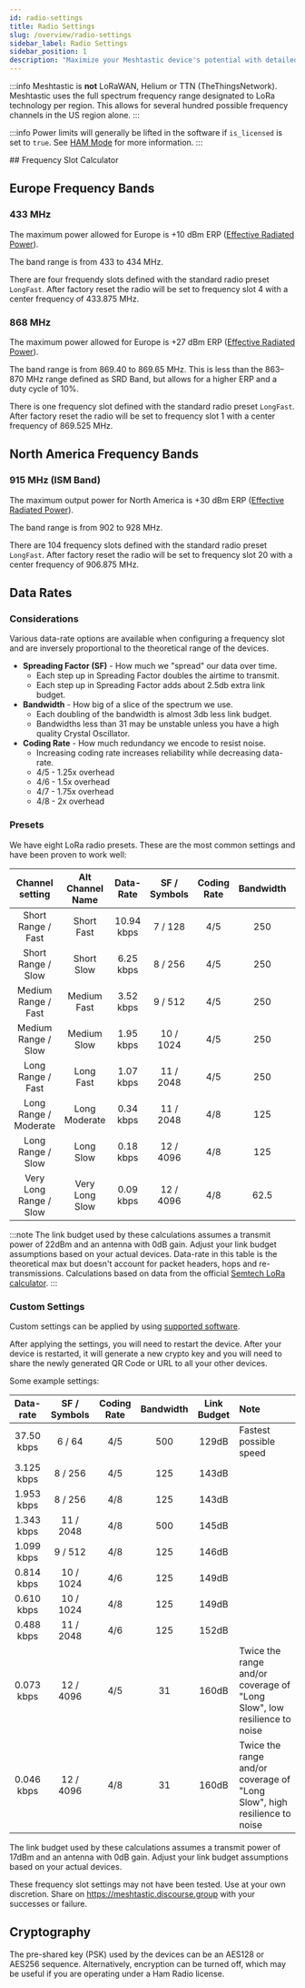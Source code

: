 ```yaml
---
id: radio-settings
title: Radio Settings
slug: /overview/radio-settings
sidebar_label: Radio Settings
sidebar_position: 1
description: "Maximize your Meshtastic device's potential with detailed radio settings instructions, including frequency bands, data rates, and encryption options."
---
```



:::info
Meshtastic is **not** LoRaWAN, Helium or TTN (TheThingsNetwork). Meshtastic uses the full spectrum frequency range designated to LoRa technology per region. This allows for several hundred possible frequency channels in the US region alone.
:::

:::info
Power limits will generally be lifted in the software if `is_licensed` is set to `true`. See [HAM Mode](/docs/faq#amateur-radio-ham) for more information.
:::

<div class="no-print">
  ## Frequency Slot Calculator

  <FrequencyCalculator />
</div>

## Europe Frequency Bands

### 433 MHz

The maximum power allowed for Europe is +10 dBm ERP ([Effective Radiated Power](https://en.wikipedia.org/wiki/Effective_radiated_power)).

The band range is from 433 to 434 MHz.

There are four frequendy slots defined with the standard radio preset `LongFast`. After factory reset the radio will be set to frequency slot 4 with a center frequency of 433.875 MHz.

### 868 MHz

The maximum power allowed for Europe is +27 dBm ERP ([Effective Radiated Power](https://en.wikipedia.org/wiki/Effective_radiated_power)).

The band range is from 869.40 to 869.65 MHz. This is less than the 863–870 MHz range defined as SRD Band, but allows for a higher ERP and a duty cycle of 10%.

There is one frequency slot defined with the standard radio preset `LongFast`. After factory reset the radio will be set to frequency slot 1 with a center frequency of 869.525 MHz.

## North America Frequency Bands

### 915 MHz (ISM Band)

The maximum output power for North America is +30 dBm ERP ([Effective Radiated Power](https://en.wikipedia.org/wiki/Effective_radiated_power)).

The band range is from 902 to 928 MHz.

There are 104 frequency slots defined with the standard radio preset `LongFast`. After factory reset the radio will be set to frequency slot 20 with a center frequency of 906.875 MHz.

## Data Rates

### Considerations

Various data-rate options are available when configuring a frequency slot and are inversely proportional to the theoretical range of the devices.

- **Spreading Factor (SF)** - How much we "spread" our data over time.
  - Each step up in Spreading Factor doubles the airtime to transmit.
  - Each step up in Spreading Factor adds about 2.5db extra link budget.
- **Bandwidth** - How big of a slice of the spectrum we use.
  - Each doubling of the bandwidth is almost 3db less link budget.
  - Bandwidths less than 31 may be unstable unless you have a high quality Crystal Oscillator.
- **Coding Rate** - How much redundancy we encode to resist noise.
  - Increasing coding rate increases reliability while decreasing data-rate.
  - 4/5 - 1.25x overhead
  - 4/6 - 1.5x overhead
  - 4/7 - 1.75x overhead
  - 4/8 - 2x overhead

### Presets

We have eight LoRa radio presets. These are the most common settings and have been proven to work well:

|    Channel setting     | Alt Channel Name |      Data-Rate      | SF / Symbols | Coding Rate | Bandwidth | Link Budget |
| :--------------------: | :--------------: | :-----------------: | :----------: | :---------: | :-------: | :---------: |
|      Short Range / Fast|        Short Fast|           10.94 kbps|       7 / 128|          4/5|      250|          143dB|
|      Short Range / Slow|        Short Slow|            6.25 kbps|       8 / 256|          4/5|      250|        145.5dB|
|     Medium Range / Fast|       Medium Fast|            3.52 kbps|       9 / 512|          4/5|      250|          148dB|
|     Medium Range / Slow|       Medium Slow|            1.95 kbps|     10 / 1024|          4/5|      250|        150.5dB|
|       Long Range / Fast|         Long Fast|            1.07 kbps|     11 / 2048|          4/5|      250|          153dB|
|   Long Range / Moderate|     Long Moderate|            0.34 kbps|     11 / 2048|          4/8|      125|          156dB|
|       Long Range / Slow|         Long Slow|            0.18 kbps|     12 / 4096|          4/8|      125|        158.5dB|
|  Very Long Range / Slow|    Very Long Slow|            0.09 kbps|     12 / 4096|          4/8|     62.5|        161.5dB|

:::note
The link budget used by these calculations assumes a transmit power of 22dBm and an antenna with 0dB gain. Adjust your link budget assumptions based on your actual devices. Data-rate in this table is the theoretical max but doesn't account for packet headers, hops and re-transmissions. Calculations based on data from the official [Semtech LoRa calculator](https://www.semtech.com/design-support/lora-calculator).
:::

### Custom Settings

Custom settings can be applied by using [supported software](/docs/software).

After applying the settings, you will need to restart the device. After your device is restarted, it will generate a new crypto key and you will need to share the newly generated QR Code or URL to all your other devices.

Some example settings:

| Data-rate  | SF / Symbols | Coding Rate | Bandwidth | Link Budget | Note                                                                     |
| :--------: | :----------: | :---------: | :-------: | :---------: | :----------------------------------------------------------------------- |
| 37.50 kbps |    6 / 64    |     4/5     |    500    |    129dB    | Fastest possible speed                                                   |
| 3.125 kbps |   8 / 256    |     4/5     |    125    |    143dB    |                                                                          |
| 1.953 kbps |   8 / 256    |     4/8     |    125    |    143dB    |                                                                          |
| 1.343 kbps |  11 / 2048   |     4/8     |    500    |    145dB    |                                                                          |
| 1.099 kbps |   9 / 512    |     4/8     |    125    |    146dB    |                                                                          |
| 0.814 kbps |  10 / 1024   |     4/6     |    125    |    149dB    |                                                                          |
| 0.610 kbps |  10 / 1024   |     4/8     |    125    |    149dB    |                                                                          |
| 0.488 kbps |  11 / 2048   |     4/6     |    125    |    152dB    |                                                                          |
| 0.073 kbps |  12 / 4096   |     4/5     |    31     |    160dB    | Twice the range and/or coverage of "Long Slow", low resilience to noise  |
| 0.046 kbps |  12 / 4096   |     4/8     |    31     |    160dB    | Twice the range and/or coverage of "Long Slow", high resilience to noise |

The link budget used by these calculations assumes a transmit power of 17dBm and an antenna with 0dB gain. Adjust your link budget assumptions based on your actual devices.

These frequency slot settings may not have been tested. Use at your own discretion. Share on https://meshtastic.discourse.group with your successes or failure.

## Cryptography

The pre-shared key (PSK) used by the devices can be an AES128 or AES256 sequence.  Alternatively, encryption can be turned off, which may be useful if you are operating under a Ham Radio license.
